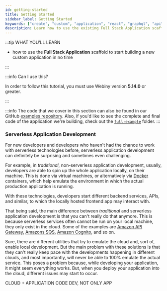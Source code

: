```yaml
---
id: getting-started
title: Getting Started
sidebar_label: Getting Started
keywords: ["create", "custom", "application", "react", "graphql", "api", "scaffolding"]
description: Learn how to use the existing Full Stack Application scaffold in order to start building your first custom Webiny application.
---
```




:::tip WHAT YOU’LL LEARN

- how to use the **Full Stack Application** scaffold to start building a new custom application in no time

:::

:::info Can I use this?

In order to follow this tutorial, you must use Webiny version **5.14.0** or greater.

:::

:::info
The code that we cover in this section can also be found in our GitHub [examples repository](https://github.com/webiny/webiny-examples/tree/master/create-custom-application/02-getting-started). Also, if you'd like to see the complete and final code of the application we're building, check out the [`full-example`](https://github.com/webiny/webiny-examples/tree/master/create-custom-application/full-example) folder.
:::

### Serverless Application Development

For new developers and developers who haven't had the chance to work with serverless technologies before, serverless application development can definitely be surprising and sometimes even challenging.

For example, in *traditional*, non-serverless application development, usually, developers are able to spin up the whole application locally, on their machine. This is done via virtual machines, or alternatively via [Docker](https://www.docker.com/) containers, which help emulate the environment in which the actual production application is running.

With these technologies, developers start different backend services, APIs, and similar, to which the locally hosted frontend app may interact with.

That being said, the main difference between *traditional* and serverless application development is that you can't really do that anymore. This is because serverless services often cannot be run on your local machine, they only exist in the cloud. Some of the examples are [Amazon API Gateway](https://aws.amazon.com/api-gateway/), [Amazons SQS](https://aws.amazon.com/sqs/), [Amazon Cognito](https://aws.amazon.com/cognito/), and so on.

Sure, there are different utilities that try to emulate the cloud and, sort of, enable local development. But the main problem with these solutions is that they can't really keep pace with the developments happening in different clouds, and most importantly, will never be able to 100% emulate the actual service. This poses a problem because, while developing your application, it might seem everything works. But, when you deploy your application into the cloud, different issues may start to occur.

CLOUD + APPLICATION CODE DEV, NOT ONLY APP
